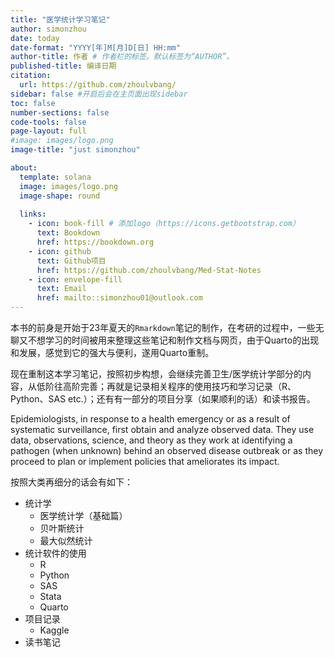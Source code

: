 ```yaml
---
title: "医学统计学习笔记"
author: simonzhou
date: today
date-format: "YYYY[年]M[月]D[日] HH:mm"
author-title: 作者 # 作者栏的标签。默认标签为“AUTHOR”。
published-title: 编译日期
citation:
  url: https://github.com/zhoulvbang/
sidebar: false #开启后会在主页面出现sidebar
toc: false
number-sections: false
code-tools: false
page-layout: full
#image: images/logo.png
image-title: "just simonzhou"

about:
  template: solana
  image: images/logo.png
  image-shape: round
  
  links:
    - icon: book-fill # 添加logo（https://icons.getbootstrap.com）
      text: Bookdown
      href: https://bookdown.org
    - icon: github
      text: Github项目
      href: https://github.com/zhoulvbang/Med-Stat-Notes
    - icon: envelope-fill
      text: Email
      href: mailto::simonzhou01@outlook.com
---
```


本书的前身是开始于23年夏天的`Rmarkdown`笔记的制作，在考研的过程中，一些无聊又不想学习的时间被用来整理这些笔记和制作文档与网页，由于Quarto的出现和发展，感觉到它的强大与便利，遂用Quarto重制。

现在重制这本学习笔记，按照初步构想，会继续完善卫生/医学统计学部分的内容，从低阶往高阶完善；再就是记录相关程序的使用技巧和学习记录（R、Python、SAS etc.）；还有有一部分的项目分享（如果顺利的话）和读书报告。

Epidemiologists, in response to a health emergency or as a result of systematic surveillance, first obtain and analyze observed data. They use data, observations, science, and theory as they work at identifying a pathogen (when unknown) behind an observed disease outbreak or as they proceed to plan or implement policies that ameliorates its impact.

按照大类再细分的话会有如下：

- 统计学
  -   医学统计学（基础篇）
  -   贝叶斯统计
  -   最大似然统计
- 统计软件的使用
  -   R
  -   Python
  -   SAS
  -   Stata
  -   Quarto
- 项目记录
  -   Kaggle
- 读书笔记